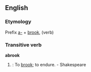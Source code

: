 ==English==
===Etymology===
Prefix [[a-]] + [[brook]], (verb)

===Transitive verb===
'''abrook'''
#{{obsolete}}: To [[brook]]; to endure. - Shakespeare